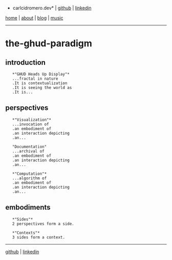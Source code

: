 *carlcidromero.dev* | [[https://github.com/dot-ccrdev|github]] | [[https://linkedin.com/in/carlcidromero|linkedin]]

[[/index|home]] | [[/about/about|about]] | [[/blog/blog|blog]] | [[/music/music|music]]
----

=the-ghud-paradigm=

==introduction==
 
    *"GHUD Heads Up Display"*
    ...fractal in nature
    .It is contextualization
    .It is seeing the world as
    .It is...

==perspectives==
 
    *"Visualization"*
    ...invocation of
    .an embodiment of
    .an interaction depicting
    .an...

    "Documentation"
    ...archival of
    .an embodiment of
    .an interaction depicting
    .an...

    *"Computation"*
    ...algorithm of
    .an embodiment of
    .an interaction depicting
    .an...

==embodiments==

    *"Sides"*
    2 perspectives form a side.

    *"Contexts"*
    3 sides form a context.

----

[[https://github.com/dot-ccrdev|github]] | [[https://linkedin.com/in/carlcidromero|linkedin]]
